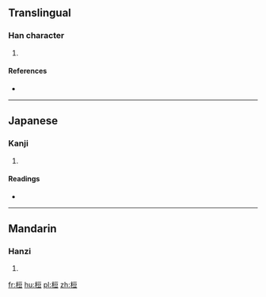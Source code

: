 ==Translingual==

===Han character===
{{Han char|rn=75|rad=木|as=07|sn=11|four=41918|canj=DMRT}}

# {{defn|Han|sort=木07}}

====References====
* {{Han ref|kx=0530.140|dkj=14875|dj=0918.120|hdz=21211.040|uh=68AA|ud=26794|bh=D5C6|bd=54726}}

----

==Japanese==

===Kanji===
{{ja-kanji|grade=|rs=木07}}

# {{defn|lang=ja|sort=木07}}

====Readings====
* {{ja-readings|on=[[とう]] (tō), [[ず]] (zu)|kun=[[たかつき]] (takatsuki)}}

----

==Mandarin==

===Hanzi===
{{cmn-hanzi|pin=[[dòu]] ([[dou4]])|wg=tou<sup>4</sup>}}

# {{defn|lang=cmn|sort=木07}}

[[fr:梪]]
[[hu:梪]]
[[pl:梪]]
[[zh:梪]]